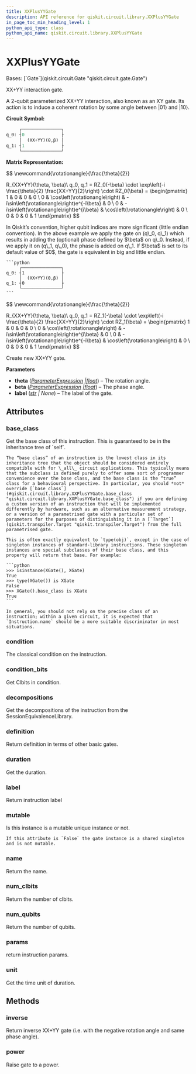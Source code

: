 ```yaml
---
title: XXPlusYYGate
description: API reference for qiskit.circuit.library.XXPlusYYGate
in_page_toc_min_heading_level: 1
python_api_type: class
python_api_name: qiskit.circuit.library.XXPlusYYGate
---
```


# XXPlusYYGate

<Class id="qiskit.circuit.library.XXPlusYYGate" github="https://github.com/qiskit/qiskit/tree/stable/0.45/qiskit/circuit/library/standard_gates/xx_plus_yy.py" signature="qiskit.circuit.library.XXPlusYYGate(theta, beta=0, label='(XX+YY)', *, duration=None, unit='dt')">
  Bases: [`Gate`](qiskit.circuit.Gate "qiskit.circuit.gate.Gate")

  XX+YY interaction gate.

  A 2-qubit parameterized XX+YY interaction, also known as an XY gate. Its action is to induce a coherent rotation by some angle between $|01\rangle$ and $|10\rangle$.

  **Circuit Symbol:**

  ```python
       ┌───────────────┐
  q_0: ┤0              ├
       │  (XX+YY)(θ,β) │
  q_1: ┤1              ├
       └───────────────┘
  ```

  **Matrix Representation:**

  $$
  \newcommand{\rotationangle}{\frac{\theta}{2}}

  R_{XX+YY}(\theta, \beta)\ q_0, q_1 =
    RZ_0(-\beta) \cdot \exp\left(-i \frac{\theta}{2} \frac{XX+YY}{2}\right) \cdot RZ_0(\beta) =
      \begin{pmatrix}
          1 & 0 & 0 & 0  \\
          0 & \cos\left(\rotationangle\right) & -i\sin\left(\rotationangle\right)e^{-i\beta} & 0 \\
          0 & -i\sin\left(\rotationangle\right)e^{i\beta} & \cos\left(\rotationangle\right) & 0 \\
          0 & 0 & 0 & 1
      \end{pmatrix}
  $$

  <Admonition title="Note" type="note">
    In Qiskit’s convention, higher qubit indices are more significant (little endian convention). In the above example we apply the gate on (q\_0, q\_1) which results in adding the (optional) phase defined by $\beta$ on q\_0. Instead, if we apply it on (q\_1, q\_0), the phase is added on q\_1. If $\beta$ is set to its default value of $0$, the gate is equivalent in big and little endian.

    ```python
         ┌───────────────┐
    q_0: ┤1              ├
         │  (XX+YY)(θ,β) │
    q_1: ┤0              ├
         └───────────────┘
    ```
  </Admonition>

  $$
  \newcommand{\rotationangle}{\frac{\theta}{2}}

  R_{XX+YY}(\theta, \beta)\ q_0, q_1 =
    RZ_1(-\beta) \cdot \exp\left(-i \frac{\theta}{2} \frac{XX+YY}{2}\right) \cdot RZ_1(\beta) =
      \begin{pmatrix}
          1 & 0 & 0 & 0  \\
          0 & \cos\left(\rotationangle\right) & -i\sin\left(\rotationangle\right)e^{i\beta} & 0 \\
          0 & -i\sin\left(\rotationangle\right)e^{-i\beta} & \cos\left(\rotationangle\right) & 0 \\
          0 & 0 & 0 & 1
      \end{pmatrix}
  $$

  Create new XX+YY gate.

  **Parameters**

  *   **theta** ([*ParameterExpression*](qiskit.circuit.ParameterExpression "qiskit.circuit.parameterexpression.ParameterExpression")  *|*[*float*](https://docs.python.org/3/library/functions.html#float "(in Python v3.12)")) – The rotation angle.
  *   **beta** ([*ParameterExpression*](qiskit.circuit.ParameterExpression "qiskit.circuit.parameterexpression.ParameterExpression")  *|*[*float*](https://docs.python.org/3/library/functions.html#float "(in Python v3.12)")) – The phase angle.
  *   **label** ([*str*](https://docs.python.org/3/library/stdtypes.html#str "(in Python v3.12)") *| None*) – The label of the gate.

  ## Attributes

  ### base\_class

  <Attribute id="qiskit.circuit.library.XXPlusYYGate.base_class" name="base_class">
    Get the base class of this instruction. This is guaranteed to be in the inheritance tree of `self`.

    The “base class” of an instruction is the lowest class in its inheritance tree that the object should be considered entirely compatible with for \_all\_ circuit applications. This typically means that the subclass is defined purely to offer some sort of programmer convenience over the base class, and the base class is the “true” class for a behavioural perspective. In particular, you should *not* override [`base_class`](#qiskit.circuit.library.XXPlusYYGate.base_class "qiskit.circuit.library.XXPlusYYGate.base_class") if you are defining a custom version of an instruction that will be implemented differently by hardware, such as an alternative measurement strategy, or a version of a parametrised gate with a particular set of parameters for the purposes of distinguishing it in a [`Target`](qiskit.transpiler.Target "qiskit.transpiler.Target") from the full parametrised gate.

    This is often exactly equivalent to `type(obj)`, except in the case of singleton instances of standard-library instructions. These singleton instances are special subclasses of their base class, and this property will return that base. For example:

    ```python
    >>> isinstance(XGate(), XGate)
    True
    >>> type(XGate()) is XGate
    False
    >>> XGate().base_class is XGate
    True
    ```

    In general, you should not rely on the precise class of an instruction; within a given circuit, it is expected that `Instruction.name` should be a more suitable discriminator in most situations.
  </Attribute>

  ### condition

  <Attribute id="qiskit.circuit.library.XXPlusYYGate.condition" name="condition">
    The classical condition on the instruction.
  </Attribute>

  ### condition\_bits

  <Attribute id="qiskit.circuit.library.XXPlusYYGate.condition_bits" name="condition_bits">
    Get Clbits in condition.
  </Attribute>

  ### decompositions

  <Attribute id="qiskit.circuit.library.XXPlusYYGate.decompositions" name="decompositions">
    Get the decompositions of the instruction from the SessionEquivalenceLibrary.
  </Attribute>

  ### definition

  <Attribute id="qiskit.circuit.library.XXPlusYYGate.definition" name="definition">
    Return definition in terms of other basic gates.
  </Attribute>

  ### duration

  <Attribute id="qiskit.circuit.library.XXPlusYYGate.duration" name="duration">
    Get the duration.
  </Attribute>

  ### label

  <Attribute id="qiskit.circuit.library.XXPlusYYGate.label" name="label">
    Return instruction label
  </Attribute>

  ### mutable

  <Attribute id="qiskit.circuit.library.XXPlusYYGate.mutable" name="mutable">
    Is this instance is a mutable unique instance or not.

    If this attribute is `False` the gate instance is a shared singleton and is not mutable.
  </Attribute>

  ### name

  <Attribute id="qiskit.circuit.library.XXPlusYYGate.name" name="name">
    Return the name.
  </Attribute>

  ### num\_clbits

  <Attribute id="qiskit.circuit.library.XXPlusYYGate.num_clbits" name="num_clbits">
    Return the number of clbits.
  </Attribute>

  ### num\_qubits

  <Attribute id="qiskit.circuit.library.XXPlusYYGate.num_qubits" name="num_qubits">
    Return the number of qubits.
  </Attribute>

  ### params

  <Attribute id="qiskit.circuit.library.XXPlusYYGate.params" name="params">
    return instruction params.
  </Attribute>

  ### unit

  <Attribute id="qiskit.circuit.library.XXPlusYYGate.unit" name="unit">
    Get the time unit of duration.
  </Attribute>

  ## Methods

  ### inverse

  <Function id="qiskit.circuit.library.XXPlusYYGate.inverse" name="inverse" signature="inverse()">
    Return inverse XX+YY gate (i.e. with the negative rotation angle and same phase angle).
  </Function>

  ### power

  <Function id="qiskit.circuit.library.XXPlusYYGate.power" name="power" signature="power(exponent)">
    Raise gate to a power.
  </Function>
</Class>

